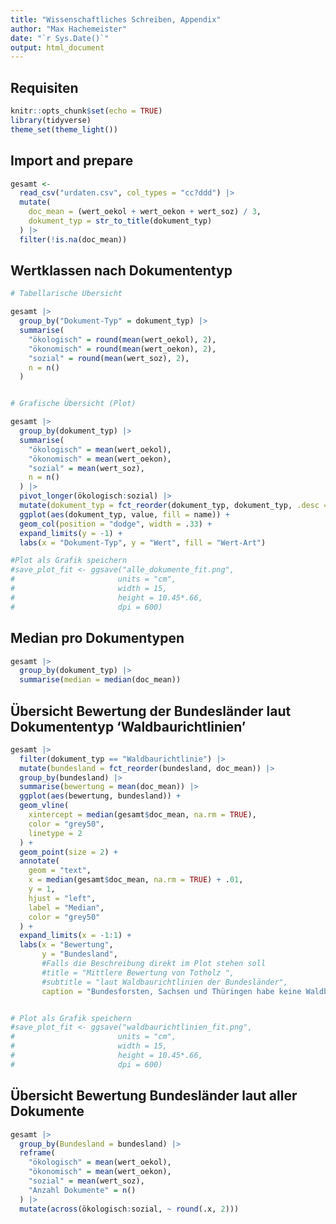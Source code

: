 ```yaml
---
title: "Wissenschaftliches Schreiben, Appendix"
author: "Max Hachemeister"
date: "`r Sys.Date()`"
output: html_document
---
```



## Requisiten

```r
knitr::opts_chunk$set(echo = TRUE)
library(tidyverse)
theme_set(theme_light())
```


## Import and prepare

```r
gesamt <-
  read_csv("urdaten.csv", col_types = "cc?ddd") |>
  mutate(
    doc_mean = (wert_oekol + wert_oekon + wert_soz) / 3,
    dokument_typ = str_to_title(dokument_typ)
  ) |>
  filter(!is.na(doc_mean))
```


## Wertklassen nach Dokumententyp

```r
# Tabellarische Übersicht

gesamt |>
  group_by("Dokument-Typ" = dokument_typ) |>
  summarise(
    "ökologisch" = round(mean(wert_oekol), 2),
    "ökonomisch" = round(mean(wert_oekon), 2),
    "sozial" = round(mean(wert_soz), 2),
    n = n()
  )


# Grafische Übersicht (Plot)

gesamt |>
  group_by(dokument_typ) |>
  summarise(
    "ökologisch" = mean(wert_oekol),
    "ökonomisch" = mean(wert_oekon),
    "sozial" = mean(wert_soz),
    n = n()
  ) |>
  pivot_longer(ökologisch:sozial) |>
  mutate(dokument_typ = fct_reorder(dokument_typ, dokument_typ, .desc = TRUE)) |>
  ggplot(aes(dokument_typ, value, fill = name)) +
  geom_col(position = "dodge", width = .33) +
  expand_limits(y = -1) +
  labs(x = "Dokument-Typ", y = "Wert", fill = "Wert-Art")

#Plot als Grafik speichern
#save_plot_fit <- ggsave("alle_dokumente_fit.png",
#                       units = "cm",
#                       width = 15,
#                       height = 10.45*.66,
#                       dpi = 600)
```

## Median pro Dokumentypen

```r
gesamt |>
  group_by(dokument_typ) |>
  summarise(median = median(doc_mean))
```


## Übersicht Bewertung der Bundesländer laut Dokumententyp 'Waldbaurichtlinien'

```r
gesamt |>
  filter(dokument_typ == "Waldbaurichtlinie") |>
  mutate(bundesland = fct_reorder(bundesland, doc_mean)) |>
  group_by(bundesland) |>
  summarise(bewertung = mean(doc_mean)) |>
  ggplot(aes(bewertung, bundesland)) +
  geom_vline(
    xintercept = median(gesamt$doc_mean, na.rm = TRUE),
    color = "grey50",
    linetype = 2
  ) +
  geom_point(size = 2) +
  annotate(
    geom = "text",
    x = median(gesamt$doc_mean, na.rm = TRUE) + .01,
    y = 1,
    hjust = "left",
    label = "Median",
    color = "grey50"
  ) +
  expand_limits(x = -1:1) +
  labs(x = "Bewertung",
       y = "Bundesland",
       #Falls die Beschreibung direkt im Plot stehen soll
       #title = "Mittlere Bewertung von Totholz ",
       #subtitle = "laut Waldbaurichtlinien der Bundesländer",
       caption = "Bundesforsten, Sachsen und Thüringen habe keine Waldbaurichtlinien veröffentlicht")


# Plot als Grafik speichern
#save_plot_fit <- ggsave("waldbaurichtlinien_fit.png",
#                       units = "cm",
#                       width = 15,
#                       height = 10.45*.66,
#                       dpi = 600)
```


## Übersicht Bewertung Bundesländer laut aller Dokumente

```r
gesamt |>
  group_by(Bundesland = bundesland) |>
  reframe(
    "ökologisch" = mean(wert_oekol),
    "ökonomisch" = mean(wert_oekon),
    "sozial" = mean(wert_soz),
    "Anzahl Dokumente" = n()
  ) |>
  mutate(across(ökologisch:sozial, ~ round(.x, 2)))
```